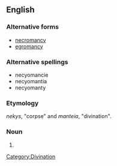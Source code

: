 ==English==

===Alternative forms===
* [[necromancy]]
* [[egromancy]]

===Alternative spellings===
* necyomancie
* necyomantia
* necyomanty

===Etymology===
{{AGr.}} ''nekys'', "corpse" and ''manteia'', "divination".

===Noun===
{{en-noun|-}}

# {{alternative form of|necromancy}}

[[Category:Divination]]